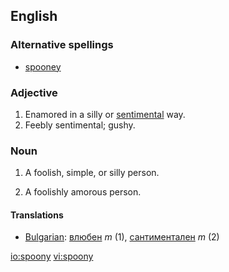 ==English==

===Alternative spellings===
*[[spooney]]

===Adjective===
{{en-adj|spoon|ier}}

# Enamored in a silly or [[sentimental]] way. 
# Feebly sentimental; gushy.

===Noun===
{{en-noun|spoonies}}

#{{informal}} A foolish, simple, or silly person.
#{{informal}} A foolishly amorous person.

====Translations====
*[[Bulgarian]]: [[влюбен]] ''m'' (1), [[сантиментален]] ''m'' (2)

[[io:spoony]]
[[vi:spoony]]